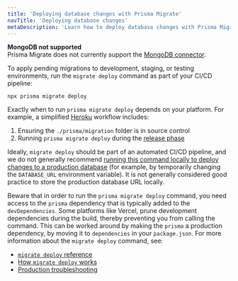 ```yaml
---
title: 'Deploying database changes with Prisma Migrate'
navTitle: 'Deploying database changes'
metaDescription: 'Learn how to deploy database changes with Prisma Migrate.'
---
```


<TopBlock>

<Admonition type="warning">

**MongoDB not supported** <br />
Prisma Migrate does not currently support the [MongoDB connector](../../database-connectors/mongodb).

</Admonition>

To apply pending migrations to development, staging, or testing environments, run the `migrate deploy` command as part of your CI/CD pipeline:

```terminal
npx prisma migrate deploy
```

Exactly when to run `prisma migrate deploy` depends on your platform. For example, a simplified [Heroku](./deployment-guides/deploying-to-heroku) workflow includes:

1. Ensuring the `./prisma/migration` folder is in source control
2. Running `prisma migrate deploy` during the [release phase](https://devcenter.heroku.com/articles/release-phase)

Ideally, `migrate deploy` should be part of an automated CI/CD pipeline, and we do not generally recommend [running this command locally to deploy changes to a production database](./deployment-guides/deploying-migrations-from-a-local-environment) (for example, by temporarily changing the `DATABASE_URL` environment variable). It is not generally considered good practice to store the production database URL locally.

Beware that in order to run the `prisma migrate deploy` command, you need access to the `prisma` dependency that is typically added to the `devDependencies`. Some platforms like Vercel, prune development dependencies during the build, thereby preventing you from calling the command. This can be worked around by making the `prisma` a production dependency, by moving it to `dependencies` in your `package.json`.
For more information about the `migrate deploy` command, see:

- [`migrate deploy` reference](../../../reference/api-reference/command-reference#migrate-deploy) <span class="api"></span>
- [How `migrate deploy` works](../../../concepts/components/prisma-migrate#production-and-testing-environments) <span class="concept"></span>
- [Production troubleshooting](../database/production-troubleshooting)

</TopBlock>
